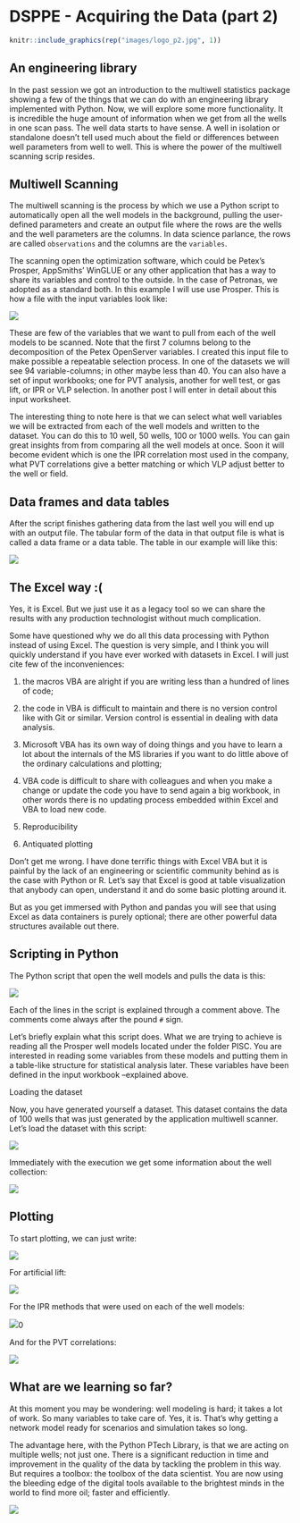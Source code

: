 # DSPPE - Acquiring the Data (part 2)


```r
knitr::include_graphics(rep("images/logo_p2.jpg", 1))
```


## An engineering library

In the past session we got an introduction to the multiwell statistics package showing a few of the things that we can do with an engineering library implemented with Python. Now, we will explore some more functionality. It is incredible the huge amount of information when we get from all the wells in one scan pass. The well data starts to have sense. A well in isolation or standalone doesn’t tell used much about the field or differences between well parameters from well to well. This is where the power of the multiwell scanning scrip resides. 



## Multiwell Scanning

The multiwell scanning is the process by which we use a Python script to
automatically open all the well models in the background, pulling the
user-defined parameters and create an output file where the rows are the wells
and the well parameters are the columns. In data science parlance, the rows are called `observations` and the columns are the `variables`.

The scanning open the optimization software, which could be Petex's Prosper, 
AppSmiths' WinGLUE or any other application that has a way to share its
variables and control to the outside. In the case of Petronas, we adopted as a
standard both. In this example I will use use Prosper. This is how a file with
the input variables look like:

![](./images/table.jpg)

These are few of the variables that we want to pull from each of the well models
to be scanned. Note that the first 7 columns belong to the decomposition of the
Petex OpenServer variables. I created this input file to make possible a
repeatable selection process. In one of the datasets we will see 94
variable-columns; in other maybe less than 40. You can also have a set of input
workbooks; one for PVT analysis, another for well test, or gas lift, or IPR or
VLP selection. In another post I will enter in detail about this input
worksheet.

The interesting thing to note here is that we can select what well variables we
will be extracted from each of the well models and written to the dataset. You
can do this to 10 well, 50 wells, 100 or 1000 wells. You can gain great insights
from from comparing all the well models at once. Soon it will become evident
which is one the IPR correlation most used in the company, what PVT correlations
give a better matching or which VLP adjust better to the well or field.


## Data frames and data tables

After the script finishes gathering data from the last well you will end up with an output file. The tabular form of the data in that output file is what is called a data frame or a data table. The table in our example will like this:

![](./images/multiwells.jpg)


## The Excel way :(

Yes, it is Excel. But we just use it as a legacy tool so we can share the results with any production technologist without much complication. 

Some have questioned why we do all this data processing with Python instead of using Excel. The question is very simple, and I think you will quickly understand if you have ever worked with datasets in Excel. I will just cite few of the inconveniences: 

(1) the macros VBA are alright if you are writing less than a hundred of lines of code; 

(2) the code in VBA is difficult to maintain and there is no version control like with Git or similar. Version control is essential in dealing with data analysis.

(3) Microsoft VBA has its own way of doing things and you have to learn a lot about the internals of the MS libraries if you want to do little above of the ordinary calculations and plotting; 

(4) VBA code is difficult to share with colleagues and when you make a change or update the code you have to send again a big workbook, in other words there is no updating process embedded within Excel and VBA to load new code. 

(5) Reproducibility

(6) Antiquated plotting

Don't get me wrong. I have done terrific things with Excel VBA but it is painful by the lack of an engineering or scientific community behind as is the case with Python or R. Let's say that Excel is good at table visualization that anybody can open, understand it and do some basic plotting around it.

But as you get immersed with Python and pandas you will see that using Excel as data containers is purely optional; there are other powerful data structures available out there.


## Scripting in Python

The Python script that open the well models and pulls the data is this:

![](./images/script-open-model.jpg)

Each of the lines in the script is explained through a comment above. The comments come always after the pound `#` sign. 

Let’s briefly explain what this script does. What we are trying to achieve is reading all the Prosper well models located under the folder PISC. You are interested in reading some variables from these models and putting them in a table-like structure for statistical analysis later. These variables have been defined in the input workbook –explained above. 

Loading the dataset

Now, you have generated yourself a dataset. This dataset contains the data of 100 wells that was just generated by the application multiwell scanner. Let's load the dataset with this script:

![](./images/script_loading_dataset.jpg)


Immediately with the execution we get some information about the well collection:

![](./images/result_well_collection.jpg)

## Plotting

To start plotting, we can just write:

![](./images/analysts.jpg)

For artificial lift:

![](./images/artificial_lift.jpg)

For the IPR methods that were used on each of the well models:

![](./images/ipr_corrs.jpg)0

And for the PVT correlations:

![](./images/pvt_corrs.jpg)


## What are we learning so far?

At this moment you may be wondering: well modeling is hard; it takes a lot of work. So many variables to take care of. Yes, it is. That’s why getting a network model ready for scenarios and simulation takes so long. 

The advantage here, with the Python PTech Library, is that we are acting on multiple wells; not just one. There is a significant reduction in time and improvement in the quality of the data by tackling the problem in this way. But requires a toolbox: the toolbox of the data scientist. You are now using the bleeding edge of the digital tools available to the brightest minds in the world to find more oil; faster and efficiently.

![](./images/ipr_corrs.jpg)


